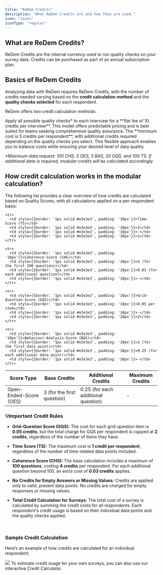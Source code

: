```yaml
---
title: "ReDem Credits"
description: "What ReDem Credits are and how they are used."
icon: "coins"
iconType: "regular"
---
```


## What are ReDem Credits?

ReDem Credits are the internal currency used to run quality checks on your survey data. Credits can be purchased as part of an annual subscription plan.

## Basics of ReDem Credits

Analyzing data with ReDem requires ReDem Credits, with the number of credits needed varying based on the **credit calculation method** and the **quality checks selected** for each respondent.

ReDem offers two credit calculation methods:

<CardGroup cols={2}>
  <Card title="All-inclusive" icon="infinity">
    Apply all possible quality checks* to each interview for a **flat fee of 10 credits per interview**. This model offers predictable pricing and is best suited for teams seeking comprehensive quality assurance.
  </Card>

  <Card title="Modular Calculation" icon="sliders">
    The **minimum cost is 5 credits per respondent**, with additional credits required depending on the quality checks you select. This flexible approach enables you to balance costs while ensuring your desired level of data quality.
  </Card>
</CardGroup>

_*Maximum data request: 100 CHS, 5 OES, 5 BAS, 20 GQS, and 100 TS. If additional data is required, modular credits will be calculated accordingly._

## How credit calculation works in the modular calculation?

The following list provides a clear overview of how credits are calculated based on Quality Scores, with all calculations applied on a per-respondent basis:

<table>
  <thead>
    <tr>
      <th style={{border: '1px solid #e3e3e3', padding: '10px', backgroundColor: '#F0F0F0', textAlign: 'left'}}>Score Type</th>
      <th style={{border: '1px solid #e3e3e3', padding: '10px', backgroundColor: '#F0F0F0', textAlign: 'left'}}>Base Credits</th>
      <th style={{border: '1px solid #e3e3e3', padding: '10px', backgroundColor: '#F0F0F0', textAlign: 'left'}}>Additional Credits</th>
      <th style={{border: '1px solid #e3e3e3', padding: '10px', backgroundColor: '#F0F0F0', textAlign: 'left'}}>Maximum Credits</th>
    </tr>
  </thead>

  <tbody>
    <tr>
      <td style={{border: '1px solid #e3e3e3', padding: '10px'}}>Open-Ended-Score (OES)</td>
      <td style={{border: '1px solid #e3e3e3', padding: '10px'}}>3 (for the first question)</td>
      <td style={{border: '1px solid #e3e3e3', padding: '10px'}}>0.25 (for each additional question)</td>
      <td style={{border: '1px solid #e3e3e3', padding: '10px'}}>-</td>
    </tr>

    <tr>
      <td style={{border: '1px solid #e3e3e3', padding: '10px'}}>Time-Score (TS)</td>
      <td style={{border: '1px solid #e3e3e3', padding: '10px'}}>1</td>
      <td style={{border: '1px solid #e3e3e3', padding: '10px'}}>-</td>
      <td style={{border: '1px solid #e3e3e3', padding: '10px'}}>1</td>
    </tr>

    <tr>
      <td style={{border: '1px solid #e3e3e3', padding: '10px'}}>Coherence-Score (CHS)</td>
      <td style={{border: '1px solid #e3e3e3', padding: '10px'}}>4 (for the first 100 questions)</td>
      <td style={{border: '1px solid #e3e3e3', padding: '10px'}}>0.03 (for each additional question)</td>
      <td style={{border: '1px solid #e3e3e3', padding: '10px'}}>-</td>
    </tr>

    <tr>
      <td style={{border: '1px solid #e3e3e3', padding: '10px'}}>Grid-Question-Score (GQS)</td>
      <td style={{border: '1px solid #e3e3e3', padding: '10px'}}>0.05 per item</td>
      <td style={{border: '1px solid #e3e3e3', padding: '10px'}}>-</td>
      <td style={{border: '1px solid #e3e3e3', padding: '10px'}}>2</td>
    </tr>

    <tr>
      <td style={{border: '1px solid #e3e3e3', padding: '10px'}}>Behaviour-Analysis-Score (BAS)</td>
      <td style={{border: '1px solid #e3e3e3', padding: '10px'}}>2 (for the first data point)</td>
      <td style={{border: '1px solid #e3e3e3', padding: '10px'}}>0.25 (for each additional data point)</td>
      <td style={{border: '1px solid #e3e3e3', padding: '10px'}}>-</td>
    </tr>
  </tbody>
</table>

### 💡Important Credit Rules

* **Grid-Question Score (GQS):** The cost for each grid-question item is **0.05 credits**, but the total charge for GQS per respondent is capped at **2 credits**, regardless of the number of items they have.

* **Time Score (TS):** The maximum cost is **1 credit per respondent**, regardless of the number of time-related data points included.

* **Coherence Score (CHS):** The base calculation includes a maximum of **100 questions**, costing **4 credits** per respondent. For each additional question beyond 100, an extra cost of **0.03 credits** applies.

* **No Credits for Empty Answers or Missing Values:** Credits are applied only to valid, present data points. No credits are charged for empty responses or missing values.

* **Total Credit Calculation for Surveys**: The total cost of a survey is calculated by summing the credit costs for all respondents. Each respondent's credit usage is based on their individual data points and the quality checks applied.

<br />

### Sample Credit Calculation

Here’s an example of how credits are calculated for an individual respondent:

<img classname="block dark:hidden" src="/images/Credit-Calculation-Example.png" />


<Card title="Try our Credit Calculator" icon="calculator" href="https://app.beta.redem.io/playground/credit-roi-calculator" >
To estimate credit usage for your own surveys, you can also use our interactive Credit Calculator.
</Card>
